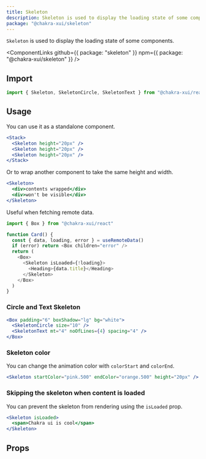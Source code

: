 ```yaml
---
title: Skeleton
description: Skeleton is used to display the loading state of some component
package: "@chakra-xui/skeleton"
---
```


`Skeleton` is used to display the loading state of some components.

<ComponentLinks
  github={{ package: "skeleton" }}
  npm={{ package: "@chakra-xui/skeleton" }}
/>

<carbon-ad></carbon-ad>

## Import

```js
import { Skeleton, SkeletonCircle, SkeletonText } from "@chakra-xui/react"
```

## Usage

You can use it as a standalone component.

```jsx
<Stack>
  <Skeleton height="20px" />
  <Skeleton height="20px" />
  <Skeleton height="20px" />
</Stack>
```

Or to wrap another component to take the same height and width.

```jsx
<Skeleton>
  <div>contents wrapped</div>
  <div>won't be visible</div>
</Skeleton>
```

Useful when fetching remote data.

```js live=false
import { Box } from "@chakra-xui/react"

function Card() {
  const { data, loading, error } = useRemoteData()
  if (error) return <Box children="error" />
  return (
    <Box>
      <Skeleton isLoaded={!loading}>
        <Heading>{data.title}</Heading>
      </Skeleton>
    </Box>
  )
}
```

### Circle and Text Skeleton

```jsx
<Box padding="6" boxShadow="lg" bg="white">
  <SkeletonCircle size="10" />
  <SkeletonText mt="4" noOfLines={4} spacing="4" />
</Box>
```

### Skeleton color

You can change the animation color with `colorStart` and `colorEnd`.

```jsx
<Skeleton startColor="pink.500" endColor="orange.500" height="20px" />
```

### Skipping the skeleton when content is loaded

You can prevent the skeleton from rendering using the `isLoaded` prop.

```jsx
<Skeleton isLoaded>
  <span>Chakra ui is cool</span>
</Skeleton>
```

## Props

<PropsTable of="Skeleton" />
